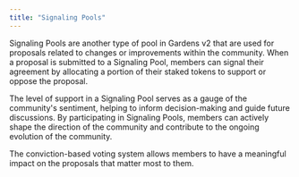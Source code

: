 ```yaml
---
title: "Signaling Pools"
---
```


Signaling Pools are another type of pool in Gardens v2 that are used for proposals related to changes or improvements within the community. When a proposal is submitted to a Signaling Pool, members can signal their agreement by allocating a portion of their staked tokens to support or oppose the proposal.

The level of support in a Signaling Pool serves as a gauge of the community's sentiment, helping to inform decision-making and guide future discussions. By participating in Signaling Pools, members can actively shape the direction of the community and contribute to the ongoing evolution of the community.

The conviction-based voting system allows members to have a meaningful impact on the proposals that matter most to them.
